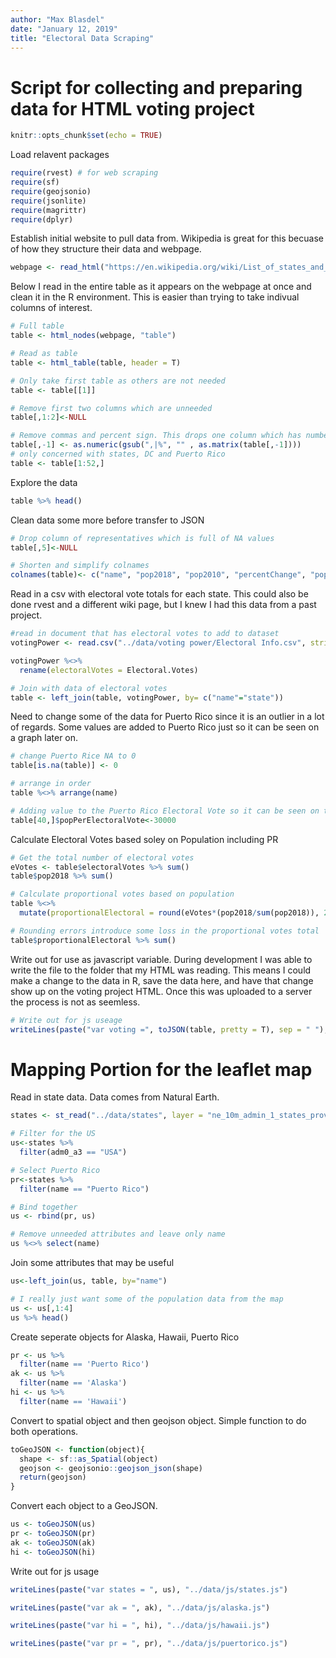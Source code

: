 ```yaml
---
author: "Max Blasdel"
date: "January 12, 2019"
title: "Electoral Data Scraping"
---
```


# Script for collecting and preparing data for HTML voting project
```r
knitr::opts_chunk$set(echo = TRUE)
```

Load relavent packages
```r
require(rvest) # for web scraping
require(sf)
require(geojsonio)
require(jsonlite)
require(magrittr)
require(dplyr)
```

Establish initial website to pull data from. Wikipedia is great for this becuase of how they structure their data and webpage.
```r
webpage <- read_html("https://en.wikipedia.org/wiki/List_of_states_and_territories_of_the_United_States_by_population")
```


Below I read in the entire table as it appears on the webpage at once and clean it in the R environment. This is easier than trying to take indivual columns of interest.
```r
# Full table
table <- html_nodes(webpage, "table")

# Read as table
table <- html_table(table, header = T)

# Only take first table as others are not needed
table <- table[[1]]

# Remove first two columns which are unneeded
table[,1:2]<-NULL

# Remove commas and percent sign. This drops one column which has number of reps due to special characters
table[,-1] <- as.numeric(gsub(",|%", "" , as.matrix(table[,-1])))
# only concerned with states, DC and Puerto Rico
table <- table[1:52,]
```

Explore the data
```r
table %>% head()
```


Clean data some more before transfer to JSON
```r
# Drop column of representatives which is full of NA values
table[,5]<-NULL

# Shorten and simplify colnames
colnames(table)<- c("name", "pop2018", "pop2010", "percentChange", "popPerElectoralVote", "popPerHouseSeat", "censusPerHouseSeat", "perTotalPopulation")
```

Read in a csv with electoral vote totals for each state. This could also be done rvest and a different wiki page, but I knew I had this data from a past project.
```r
#read in document that has electoral votes to add to dataset
votingPower <- read.csv("../data/voting power/Electoral Info.csv", stringsAsFactors = F) %>% select(state, Electoral.Votes)

votingPower %<>% 
  rename(electoralVotes = Electoral.Votes)

# Join with data of electoral votes
table <- left_join(table, votingPower, by= c("name"="state"))
```

Need to change some of the data for Puerto Rico since it is an outlier in a lot of regards. Some values are added to Puerto Rico just so it can be seen on a graph later on.
```r
# change Puerto Rice NA to 0
table[is.na(table)] <- 0

# arrange in order
table %<>% arrange(name)

# Adding value to the Puerto Rico Electoral Vote so it can be seen on the graph
table[40,]$popPerElectoralVote<-30000
```

Calculate Electoral Votes based soley on Population including PR
```r
# Get the total number of electoral votes
eVotes <- table$electoralVotes %>% sum()
table$pop2018 %>% sum()

# Calculate proportional votes based on population
table %<>% 
  mutate(proportionalElectoral = round(eVotes*(pop2018/sum(pop2018)), 2))

# Rounding errors introduce some loss in the proportional votes total
table$proportionalElectoral %>% sum()
```


Write out for use as javascript variable.
During development I was able to write the file to the folder that my HTML was reading. This means I could make a change to the data in R, save the data here, and have that change show up on the voting project HTML. Once this was uploaded to a server the process is not as seemless. 
```r
# Write out for js useage
writeLines(paste("var voting =", toJSON(table, pretty = T), sep = " "), "../data/js/voting_update.js")
```


# Mapping Portion for the leaflet map

Read in state data. Data comes from Natural Earth.
```r
states <- st_read("../data/states", layer = "ne_10m_admin_1_states_provinces_lakes")

# Filter for the US 
us<-states %>% 
  filter(adm0_a3 == "USA")

# Select Puerto Rico
pr<-states %>% 
  filter(name == "Puerto Rico")

# Bind together
us <- rbind(pr, us)

# Remove unneeded attributes and leave only name
us %<>% select(name)
```


Join some attributes that may be useful
```r
us<-left_join(us, table, by="name")

# I really just want some of the population data from the map
us <- us[,1:4]
us %>% head()
```
Create seperate objects for Alaska, Hawaii, Puerto Rico
```r
pr <- us %>% 
  filter(name == 'Puerto Rico')
ak <- us %>% 
  filter(name == 'Alaska')
hi <- us %>% 
  filter(name == 'Hawaii')
```

Convert to spatial object and then geojson object.
Simple function to do both operations.
```r
toGeoJSON <- function(object){
  shape <- sf::as_Spatial(object)
  geojson <- geojsonio::geojson_json(shape)
  return(geojson)
}
```

Convert each object to a GeoJSON.
```r
us <- toGeoJSON(us)
pr <- toGeoJSON(pr)
ak <- toGeoJSON(ak)
hi <- toGeoJSON(hi)
```

Write out for js usage
```r
writeLines(paste("var states = ", us), "../data/js/states.js")

writeLines(paste("var ak = ", ak), "../data/js/alaska.js")

writeLines(paste("var hi = ", hi), "../data/js/hawaii.js")

writeLines(paste("var pr = ", pr), "../data/js/puertorico.js")
```




